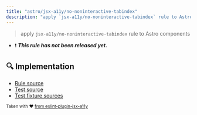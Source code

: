 ```yaml
---
title: "astro/jsx-a11y/no-noninteractive-tabindex"
description: "apply `jsx-a11y/no-noninteractive-tabindex` rule to Astro components"
---
```


> apply `jsx-a11y/no-noninteractive-tabindex` rule to Astro components

- ❗ <badge text="This rule has not been released yet." vertical="middle" type="error"> **_This rule has not been released yet._** </badge>



## 🔍 Implementation

- [Rule source](https://github.com/ota-meshi/eslint-plugin-astro/blob/main/src/rules/jsx-a11y/no-noninteractive-tabindex.ts)
- [Test source](https://github.com/ota-meshi/eslint-plugin-astro/blob/main/tests/src/rules/jsx-a11y/no-noninteractive-tabindex.ts)
- [Test fixture sources](https://github.com/ota-meshi/eslint-plugin-astro/tree/main/tests/fixtures/rules/jsx-a11y/no-noninteractive-tabindex)

<sup>Taken with ❤️ [from eslint-plugin-jsx-a11y](https://github.com/jsx-eslint/eslint-plugin-jsx-a11y/tree/HEAD/docs/rules/no-noninteractive-tabindex.md)</sup>
